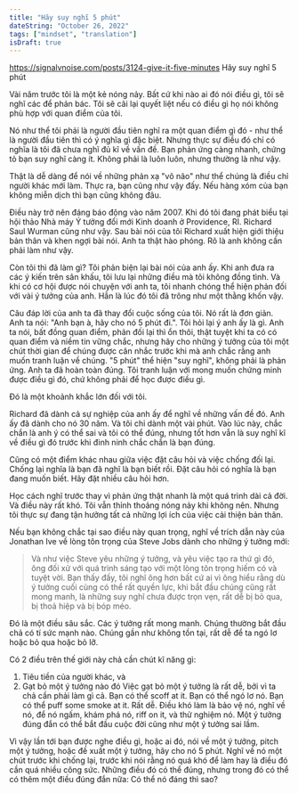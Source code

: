 ```yaml
---
title: "Hãy suy nghĩ 5 phút"
dateString: "October 26, 2022"
tags: ["mindset", "translation"]
isDraft: true
---
```

https://signalvnoise.com/posts/3124-give-it-five-minutes
Hãy suy nghĩ 5 phút

Vài năm trước tôi là một kẻ nóng nảy. Bất cứ khi nào ai đó nói điều gì, tôi sẽ nghĩ các để phản bác. Tôi sẽ cãi lại quyết liệt nếu có điều gì họ nói không phù hợp với quan điểm của tôi.

Nó như thể tôi phải là người đầu tiên nghĩ ra một quan điểm gì đó - như thể là người đầu tiên thì có ý nghĩa gì đặc biệt. Nhưng thực sự điều đó chỉ có nghĩa là tôi đã chưa nghĩ đủ kĩ về vấn đề. Bạn phản ứng càng nhanh, chứng tỏ bạn suy nghĩ càng ít. Không phải là luôn luôn, nhưng thường là như vậy.

Thật là dễ dàng để nói về những phản xạ "vô não" như thể chúng là điều chỉ người khác mới làm. Thực ra, bạn cũng như vậy đấy. Nếu hàng xóm của bạn không miễn dịch thì bạn cũng không đâu.

Điều này trở nên đáng báo động vào năm 2007. Khi đó tôi đang phát biểu tại hội thảo Nhà máy Ý tưởng đổi mới Kinh doanh ở Providence, RI. Richard Saul Wurman cũng như vậy. Sau bài nói của tôi Richard xuất hiện giới thiệu bản thân và khen ngợi bài nói. Anh ta thật hào phóng. Rõ là anh không cần phải làm như vậy.

Còn tôi thì đã làm gì? Tôi phản biện lại bài nói của anh ấy. Khi anh đưa ra các ý kiến trên sân khấu, tôi lưu lại những điều mà tôi không đồng tình. Và khi có cơ hội được nói chuyện với anh ta, tôi nhanh chóng thể hiện phản đối với vài ý tưởng của anh. Hẳn là lúc đó tôi đã trông như một thằng khốn vậy.

Câu đáp lời của anh ta đã thay đổi cuộc sống của tôi. Nó rất là đơn giản. Anh ta nói: "Anh bạn à, hãy cho nó 5 phút đi.". Tôi hỏi lại ý anh ấy là gì. Anh ta nói, bất đồng quan điểm, phản đối lại thì ổn thôi, thật tuyệt khi ta có có quan điểm và niềm tin vững chắc, nhưng hãy cho những ý tưởng của tôi một chút thời gian để chúng được cân nhắc trước khi mà anh chắc rằng anh muốn tranh luận về chúng. "5 phút" thể hiện "suy nghĩ", không phải là phản ứng. Anh ta đã hoàn toàn đúng. Tôi tranh luận với mong muốn chứng minh được điều gì đó, chứ không phải để học được điều gì.

Đó là một khoảnh khắc lớn đối với tôi.

Richard đã dành cả sự nghiệp của anh ấy để nghĩ về những vấn đề đó. Anh ấy đã dành cho nó 30 năm. Và tôi chỉ dành một vài phút. Vào lúc này, chắc chắn là anh ý có thể sai và tôi có thể đúng, nhưng tốt hơn vẫn là suy nghĩ kĩ về điều gì đó trước khi đinh ninh chắc chắn là bạn đúng.

Cũng có một điểm khác nhau giữa việc đặt câu hỏi và việc chống đối lại. Chống lại nghĩa là bạn đã nghĩ là bạn biết rồi. Đặt câu hỏi có nghĩa là bạn đang muốn biết. Hãy đặt nhiều câu hỏi hơn.

Học cách nghĩ trước thay vì phản ứng thật nhanh là một quá trình dài cả đời. Và điều này rất khó. Tôi vẫn thỉnh thoảng nóng nảy khi không nên. Nhưng tôi thực sự đang tận hưởng tất cả những lợi ích của việc cải thiện bản thân.

Nếu bạn không chắc tại sao điều này quan trọng, nghĩ về trích dẫn này của Jonathan Ive về lòng tôn trọng của Steve Jobs dành cho những ý tưởng mới:
> Và như việc Steve yêu những ý tưởng, và yêu việc tạo ra thứ gì đó, ông đối xử với quá trình sáng tạo với một lòng tôn trọng hiếm có và tuyệt vời. Bạn thấy đấy, tôi nghĩ ông hơn bất cứ ai vì ông hiểu rằng dù ý tưởng cuối cùng có thể rất quyền lực, khi bắt đầu chúng cũng rất mong manh, là những suy nghĩ chưa được trọn vẹn, rất dễ bị bỏ qua, bị thoả hiệp và bị bóp méo.

Đó là một điều sâu sắc. Các ý tưởng rất mong manh. Chúng thường bắt đầu chả có tí sức mạnh nào. Chúng gần như không tồn tại, rất dễ để ta ngó lơ hoặc bỏ qua hoặc bỏ lỡ.

Có 2 điều trên thế giới này chả cần chút kĩ năng gì:
1. Tiêu tiền của người khác, và
2. Gạt bỏ một ý tưởng nào đó
Việc gạt bỏ một ý tưởng là rất dễ, bởi vì ta chả cần phải làm gì cả. Bạn có thể scoff at it. Bạn có thể ngó lơ nó. Bạn có thể puff some smoke at it. Rất dễ. Điều khó làm là bảo vệ nó, nghĩ về nó, để nó ngấm, khám phá nó, riff on it, và thử nghiệm nó. Một ý tưởng đúng đắn có thể bắt đầu cuộc đời cũng như một ý tưởng sai lầm.

Vì vậy lần tới bạn được nghe điều gì, hoặc ai đó, nói về một ý tưởng, pitch một ý tưởng, hoặc đề xuất một ý tưởng, hãy cho nó 5 phút. Nghĩ về nó một chút trước khi chống lại, trước khi nói rằng nó quá khó để làm hay là điều đó cần quá nhiều công sức. Những điều đó có thể đúng, nhưng trong đó có thể có thêm một điều đúng đắn nữa: Có thể nó đáng thì sao? 